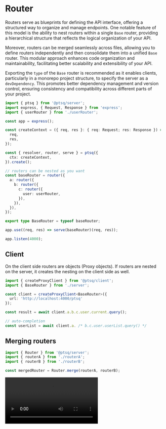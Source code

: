 
# Router

Routers serve as blueprints for defining the API interface, offering a structured way to organize and manage endpoints. One notable feature of this model is the ability to nest routers within a single `Base` router, providing a hierarchical structure that reflects the logical organization of your API.

Moreover, routers can be merged seamlessly across files, allowing you to define routers independently and then consolidate them into a unified `Base` router. This modular approach enhances code organization and maintainability, facilitating better scalability and extensibility of your API.

Exporting the `type` of the `Base` router is recommended as it enables clients, particularly in a monorepo project structure, to specify the server as a `devDependency`. This promotes better dependency management and version control, ensuring consistency and compatibility across different parts of your project.

```ts copy filename="server.ts"
import { ptsq } from '@ptsq/server';
import express, { Request, Response } from 'express';
import { userRouter } from './userRouter';

const app = express();

const createContext = ({ req, res }: { req: Request; res: Response }) => ({
  req,
  res,
});

const { resolver, router, serve } = ptsq({
  ctx: createContext,
}).create();

// routers can be nested as you want
const baseRouter = router({
  a: router({
    b: router({
      c: router({
        user: userRouter,
      }),
    }),
  }),
});

export type BaseRouter = typeof baseRouter;

app.use((req, res) => serve(baseRouter)(req, res));

app.listen(4000);
```

## Client

On the client side routers are objects (Proxy objects).
If routers are nested on the server, it creates the nesting on the client side as well.

```ts copy filename="client.ts"
import { createProxyClient } from '@ptsq/client';
import { BaseRouter } from './server';

const client = createProxyClient<BaseRouter>({
  url: 'http://localhost:4000/ptsq'
});

const result = await client.a.b.c.user.current.query();

// auto-completion
const userList = await client.a. /* b.c.user.userList.query() */
```

## Merging routers

```ts copy filename="server-router-merge.ts"
import { Router } from '@ptsq/server';
import { routerA } from './routerA';
import { routerB } from './routerB';

const mergedRouter = Router.merge(routerA, routerB);
```

<Video src="/assets/router-merge.mp4" />

## Type-level only

The `BaseRouter` is a Typescript type, which means the client doesn't know anything about the server in runtime.

```ts filename="client-bad-route.ts"
//@ts-ignore
const result = await client.a.wrong.route.query();
```

That means you can disable the type hinting and call the wrong route.
If the wrong route is called, then the server responds with `BAD_REQUEST` error.
